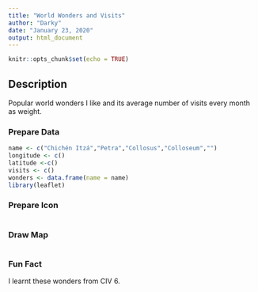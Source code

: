 ```yaml
---
title: "World Wonders and Visits"
author: "Darky"
date: "January 23, 2020"
output: html_document
---
```


```r
knitr::opts_chunk$set(echo = TRUE)
```

## Description
Popular world wonders I like and its average number of visits every month as weight.

### Prepare Data
```r
name <- c("Chichén Itzá","Petra","Collosus","Colloseum","")
longitude <- c()
latitude <-c()
visits <- c()
wonders <- data.frame(name = name)
library(leaflet)

```

### Prepare Icon
```r

```

### Draw Map
```r

```

### Fun Fact
I learnt these wonders from CIV 6.